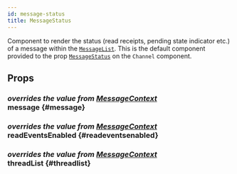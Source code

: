 ```yaml
---
id: message-status
title: MessageStatus
---
```




Component to render the status (read receipts, pending state indicator etc.) of a message within the [`MessageList`](./message_list.mdx).
This is the default component provided to the prop [`MessageStatus`](../core-components/channel.mdx#messagestatus) on the `Channel` component.

## Props

### <div class="label description">_overrides the value from [MessageContext](../contexts/message_context.mdx#message)_</div> message {#message}

<MessageProp />

### <div class="label description">_overrides the value from [MessageContext](../contexts/message_context.mdx#readeventsenabled)_</div> readEventsEnabled {#readeventsenabled}

<ReadEventsEnabled />

### <div class="label description">_overrides the value from [MessageContext](../contexts/message_context.mdx#threadlist)_</div> threadList {#threadlist}

<ThreadList />